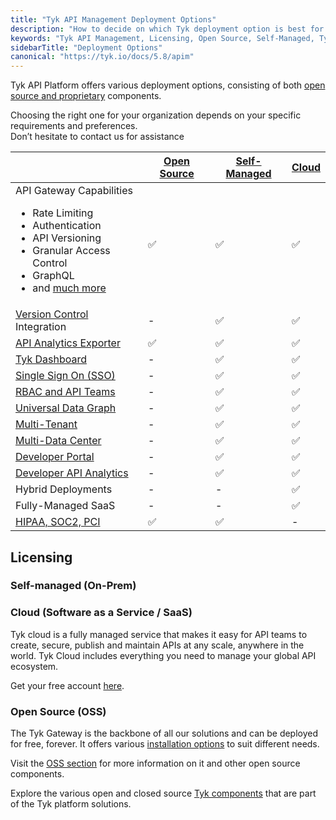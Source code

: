 ```yaml
---
title: "Tyk API Management Deployment Options"
description: "How to decide on which Tyk deployment option is best for you"
keywords: "Tyk API Management, Licensing, Open Source, Self-Managed, Tyk Cloud, API Gateway"
sidebarTitle: "Deployment Options"
canonical: "https://tyk.io/docs/5.8/apim"
---
```



Tyk API Platform offers various deployment options, consisting of both [open source and proprietary](/docs/5.8/tyk-stack)
components.

Choosing the right one for your organization depends on your specific requirements and preferences.
<br />Don’t hesitate to contact us for assistance <ButtonLeft href="https://tyk.io/contact/" color="green" content="Contact us" />

|                                                                                                                                                                                                                                    | [Open Source](/docs/5.8/tyk-open-source)  |   [Self-Managed](/docs/5.8/tyk-self-managed/install)      |  [Cloud](https://account.cloud-ara.tyk.io/signup)
|------------------------------------------------------------------------------------------------------------------------------------------------------------------------------------------------------------------------------------|----------------|-------------------|---------
| API Gateway Capabilities <br /> <ul><li>Rate Limiting</li><li>Authentication</li> <li>API Versioning</li><li>Granular Access Control</li><li>GraphQL</li>  <li>and [much more](/docs/5.8/tyk-open-source)</li></ul> | ✅             |✅	              |✅
| [Version Control](/docs/5.8/api-management/automations/sync) Integration                                                                                                                                                      | -		      |✅	              |✅
| [API Analytics Exporter](/docs/5.8/tyk-pump)                                                                                                                                                                                   | ✅		      |✅	              |✅	 
| [Tyk Dashboard](/docs/5.8/tyk-dashboard)                                                                                                                                                                                       | -	          |✅	              |✅	 
| [Single Sign On (SSO)](/docs/5.8/api-management/external-service-integration#single-sign-on-sso)                                                                                                                                                         | -	          |✅	              |✅	      
| [RBAC and API Teams](/docs/5.8/api-management/user-management#)                                                                                                                                                                             | -	          |✅	              |✅	      
| [Universal Data Graph](/docs/5.8/api-management/data-graph#overview)                                                                                                                                                                         | -	          |✅	              |✅	      
| [Multi-Tenant](/docs/5.8/api-management/dashboard-configuration#organizations)                                                                                                                                           | -	          |✅	              |✅	      
| [Multi-Data Center](/docs/5.8/api-management/mdcb#managing-geographically-distributed-gateways-to-minimize-latency-and-protect-data-sovereignty)                                                                                                                                                                           | -	          |✅	              |✅	      
| [Developer Portal](/docs/5.8/tyk-developer-portal)                                                                                                                                                                             | -		      |✅	              |✅	 
| [Developer API Analytics](/docs/5.8/api-management/dashboard-configuration#traffic-analytics)                                                                                                                                                                   | -		      |✅	              |✅	   
| Hybrid Deployments                                                                                                                                                                                                                 | -		      |-	              |✅
| Fully-Managed SaaS                                                                                                                                                                                                                 | -		      |-	              |✅
| [HIPAA, SOC2, PCI](https://tyk.io/governance-and-auditing/)                                                                                                                                                                        | ✅		      |✅	              | -


## Licensing

### Self-managed (On-Prem)

<SelfManagedLicensingInclude/>

### Cloud (Software as a Service / SaaS)

Tyk cloud is a fully managed service that makes it easy for API teams to create, secure, publish and maintain APIs at any scale, anywhere in the world. Tyk Cloud includes everything you need to manage your global API ecosystem.

Get your free account [here](https://tyk.io/sign-up/).

### Open Source (OSS)

The Tyk Gateway is the backbone of all our solutions and can be deployed for free, forever. It offers various [installation options](/docs/5.8/apim/open-source/installation) to suit different needs.

Visit the [OSS section](/docs/5.8/tyk-open-source) for more information on it and other open source components.

Explore the various open and closed source [Tyk components](/docs/5.8/tyk-stack) that are part of the Tyk platform solutions.
